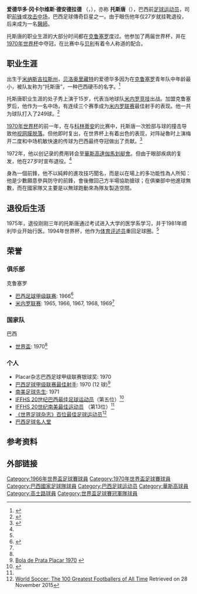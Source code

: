 {{noteTA
|G1=Football
|G2=南美球會
}}

{{Infobox football biography
| name = 托斯唐<br />Tostão
| image = <!-- Free images only-->
| fullname = 爱德华多·冈卡尔维斯·德安德拉德<br />Eduardo Gonçalves de Andrade
| birth_date = {{birth date and age|df=yes|1947|1|25}}
| birth_place ={{BRA}}[[贝洛奥里藏特|贝洛奥里藏特]]
| height = {{height|m=1.72}}
| currentclub =
| clubnumber = 
| position = [[前锋_(足球)|前锋]]<br />[[攻击中场|攻击中场]]
| youthyears1 = 1961 | youthclubs1 = [[克鲁塞罗体育俱乐部|克鲁塞罗]]
| years1 = 1962–1963 | clubs1 = [[米内罗竞技俱乐部|米内罗]] | caps1 = 26 | goals1 = 16
| years2 = 1964–1971 | clubs2 = [[克鲁塞罗体育俱乐部|克鲁塞罗]] | caps2 = 378 | goals2 = 249
| years3 = 1972–1973 | clubs3 = [[瓦斯科·达伽马足球俱乐部|瓦斯科达伽马]] | caps3 = 45 | goals3 = 6 
| nationalyears1 = 1966–1972 | nationalteam1 = [[巴西国家足球队|巴西]] | nationalcaps1 = 54 | nationalgoals1 = 32
| pcupdate = 
| ntupdate =
}}
{{MedalTableTop|width=270px}}
{{MedalCountry|{{BRA}}}}
{{MedalSport|男子[[足球|足球]]}}
{{MedalCompetition|[[世界盃足球賽|世界盃足球賽]]}}
{{Medal|Winner|[[1970年世界盃足球賽|1970年墨西哥]] | [[1970年世界盃足球賽|隊際]]}}
{{MedalBottom}}
'''爱德华多·冈卡尔维斯·德安德拉德''' （{{lang-pt|'''Eduardo Gonçalves de Andrade'''}}，{{bd|1947年|1月25日||df=yes}}），亦称 '''托斯唐'''（{{lang|pt|'''Tostão'''}}），巴西前[[足球运动员|足球运动员]]，司职[[前锋_(足球)|前锋]]或[[攻击中场|攻击中场]]，巴西足球傳奇巨星之一。由于眼伤他年仅27岁就挂靴退役，后来成为一名[[醫師|醫師]]。

托斯唐的职业生涯的大部分时间都在[[克鲁塞罗体育俱乐部|克鲁塞罗]]度过。他参加了两届世界杯，并在[[1970年世界杯|1970年世界杯]]中夺冠，在比赛中与[[贝利|贝利]]有着令人称道的配合。

== 职业生涯 ==
出生于[[米纳斯吉拉斯州|米纳斯吉拉斯州]]，[[贝洛奥里藏特|贝洛奥里藏特]]的爱德华多因为在[[克鲁塞罗|克鲁塞罗]]青年队中年龄最小，被队友称为“托斯唐”，一种巴西硬币的名字。<ref name="sina">{{cite web|title=世界杯百大传奇第49名：天妒英才托斯唐|url=http://sports.163.com/special/legend/049.html|website=新浪|access-date=2016-07-18|archive-date=2020-01-08|archive-url=https://web.archive.org/web/20200108140955/http://sports.163.com/special/legend/049.html|dead-url=no}}</ref>

托斯唐职业生涯的处子秀上演于15岁，代表当地球队[[米内罗竞技|米内罗竞技]]出战。加盟克鲁塞罗后，他作为一名中场，有连续三个赛季成为[[米内罗联赛|米内罗联赛]]最佳射手的表现。他一共为球队打入了249球。<ref>{{Cite web |url=http://www.aboutbrasil.com/modules/brazil-brasil/top_10_brazil.php?hoofd=11&sub=53&art=917 |title=The 10 Best Brazilian soccer players of all time |access-date=2016-07-18 |archive-date=2020-08-11 |archive-url=https://web.archive.org/web/20200811095048/https://www.aboutbrasil.com/modules/brazil-brasil/top_10_brazil.php?hoofd=11&sub=53&art=917 |dead-url=no }}</ref>

[[1970年世界杯|1970年世界杯]]的前一年，在与[[科林蒂安|科林蒂安]]的比赛中，托斯唐一次脸部与球的撞击导致他[[视网膜脱落|视网膜脱落]]。但他即时复出，在世界杯上有着出色的表现，对阵祕魯时上演梅开二度和中场机敏快速的传球为巴西最终夺冠做出了贡献。<ref>{{cite web|title=视网膜脱落后奇迹复出 1970年贝利的绝配：托斯唐|url=http://www.southcn.com/sports/2006wc/celebrity/200604100342.htm|accessdate=2016-07-18|archive-date=2017-01-12|archive-url=https://web.archive.org/web/20170112162432/http://www.southcn.com/sports/2006wc/celebrity/200604100342.htm|dead-url=no}}</ref>

1972年，他以创记录的费用转会至[[華斯高達伽馬划艇會|華斯高達伽馬划艇會]]。但由于眼部疾病的复发，他在27岁时宣布退役。<ref name="sina"/>

身為一個前鋒，他不以純粹的進攻技巧聞名，而是以在場上的多功能性為人所知：他是少數願意參與防守的前鋒，會後撤回己方半場協助搶球；在俱樂部中他進球無數，而在國家隊又主要是以無球跑動來為隊友製造空間。

==退役后生活==
1975年，退役刚刚三年的托斯唐通过考试进入大学的医学系学习，并于1981年顺利毕业开始行医。1994年世界杯，他作为[[体育评述员|体育评述员]]重回足球圈。<ref name="sina"/>

== 荣誉 ==

=== 俱乐部 ===
;克鲁塞罗
*[[巴西足球甲级联赛|巴西足球甲级联赛]]: 1966<ref name="Tostao the visionary">{{cite web|title=Tostao the visionary|publisher=FIFA.com|url=http://www.fifa.com/fifa-tournaments/players-coaches/people=63881/profile.html|accessdate=18 October 2015|archive-date=2017-03-19|archive-url=https://web.archive.org/web/20170319022745/http://www.fifa.com/fifa-tournaments/players-coaches/people=63881/profile.html|dead-url=no}}</ref>
*[[米内罗联赛|米内罗联赛]]: 1965, 1966, 1967, 1968, 1969<ref name="Tostao the visionary"/>

=== 国家队 ===
;巴西
*[[世界盃|世界盃]]: 1970<ref name="Tostao the visionary"/>

=== 个人 ===
*Placar杂志巴西足球甲级联赛银球奖: 1970
*[[巴西足球甲级联赛|巴西足球甲级联赛最佳射手]]: 1970 (12 球)<ref>[http://placar.abril.com.br/materia/bola-de-prata-placar-1970 Bola de Prata Placar 1970] {{webarchive|url=https://web.archive.org/web/20151009165954/http://placar.abril.com.br/materia/bola-de-prata-placar-1970 |date=2015-10-09 }}</ref>
*[[南美足球先生|南美足球先生]]: 1971
*[[國際足球歷史和統計聯合會|IFFHS 20世纪巴西最佳足球运动员]]（第五位）<ref name="RSSSF">{{Cite web |url=http://www.rsssf.com/miscellaneous/iffhs-century.html |title=IFFHS' Century Elections |accessdate=2016-07-18 |archive-date=2018-09-23 |archive-url=https://web.archive.org/web/20180923101613/http://www.rsssf.com/miscellaneous/iffhs-century.html |dead-url=no }}</ref>
*[[國際足球歷史和統計聯合會|IFFHS 20世纪南美最佳运动员]] （第13位）<ref name="RSSSF"/>
*[[世界足球|《世界足球杂志》百位最佳足球运动员]]<ref>[http://www.rsssf.com/miscellaneous/best-x-players-of-y.html#ws100 World Soccer: The 100 Greatest Footballers of All Time] {{webarchive|url=https://web.archive.org/web/20151231035356/http://www.rsssf.com/miscellaneous/best-x-players-of-y.html |date=2015-12-31 }} Retrieved on 28 November 2015</ref>
*[[巴西足球名人堂|巴西足球名人堂]]

== 参考资料 ==
{{reflist}}

== 外部链接 ==
{{1966年世界杯足球赛巴西参赛名单}}
{{1970年世界杯足球赛巴西参赛名单}}

{{Authority control}}
{{DEFAULTSORT:Tostão}}
[[Category:1966年世界盃足球賽球員|Category:1966年世界盃足球賽球員]]
[[Category:1970年世界盃足球賽球員|Category:1970年世界盃足球賽球員]]
[[Category:巴西國家足球隊球員|Category:巴西國家足球隊球員]]
[[Category:巴西足球运动员|Category:巴西足球运动员]]
[[Category:華斯高球員|Category:華斯高球員]]
[[Category:高士路球員|Category:高士路球員]]
[[Category:世界盃足球賽冠軍隊球員|Category:世界盃足球賽冠軍隊球員]]